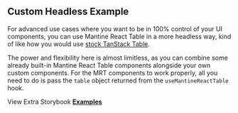 
<Head>
  <title>Custom Headless Example - Mantine React Table Docs</title>
  <meta
    name="description"
    content="A custom headless example of Mantine React Table which shows how you can use the useMantineReactTable hook to build with your own UI components"
  />
  <meta
    property="og:title"
    content="Custom Headless Mantine React Table Example"
  />
  <meta
    property="og:description"
    content="A custom headless example of Mantine React Table which shows how you can use the useMantineReactTable hook to build with your own UI components"
  />
</Head>

## Custom Headless Example

For advanced use cases where you want to be in 100% control of your UI components, you can use Mantine React Table in a more headless way, kind of like how you would use [stock TanStack Table](https://tanstack.com/table/v8/docs/examples/react/basic).

The power and flexibility here is almost limitless, as you can combine some already built-in Mantine React Table components alongside your own custom components. For the MRT components to work properly, all you need to do is pass the `table` object returned from the `useMantineReactTable` hook.

<Examples isPage />

View Extra Storybook **[Examples](https://www.mantine-react-table.dev/?path=/story/prop-playground--default)**
